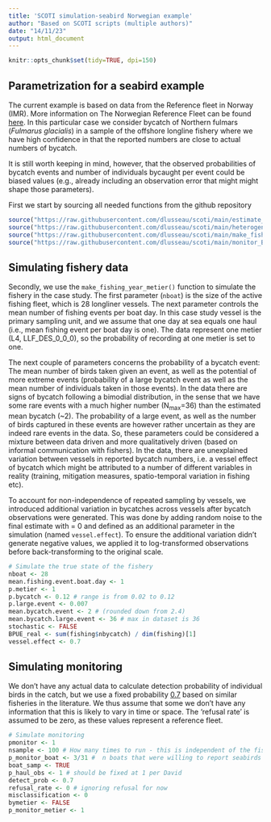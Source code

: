 ---
title: 'SCOTI simulation-seabird Norwegian example'
author: "Based on SCOTI scripts (multiple authors)"
date: "14/11/23"
output: html_document
---

```{r, echo=FALSE}
knitr::opts_chunk$set(tidy=TRUE, dpi=150)
```

## Parametrization for a seabird example

The current example is based on data from the Reference fleet in Norway (IMR). More information on The Norwegian Reference Fleet can be found [here](https://hdl.handle.net/11250/2685855). In this particular case we consider bycatch of Northern fulmars (*Fulmarus glacialis*) in a sample of the offshore longline fishery where we have high confidence in that the reported numbers are close to actual numbers of bycatch.

It is still worth keeping in mind, however, that the observed probabilities of bycatch events and number of individuals bycaught per event could be biased values (e.g., already including an observation error that might might shape those parameters).

First we start by sourcing all needed functions from the github repository

```{r,warning=FALSE,message=FALSE,echo=TRUE,results='hide',eval=FALSE}

source("https://raw.githubusercontent.com/dlusseau/scoti/main/estimate_fishing_effort_metier.R")
source("https://raw.githubusercontent.com/dlusseau/scoti/main/heterogeneity_stats_distributions.r")
source("https://raw.githubusercontent.com/dlusseau/scoti/main/make_fishing_year_metier.r")
source("https://raw.githubusercontent.com/dlusseau/scoti/main/monitor_BPUE_metier.R")
```

## Simulating fishery data

Secondly, we use the `make_fishing_year_metier()` function to simulate the fishery in the case study. The first parameter (`nboat`) is the size of the active fishing fleet, which is 28 longliner vessels. The next parameter controls the mean number of fishing events per boat day. In this case study vessel is the primary sampling unit, and we assume that one day at sea equals one haul (i.e., mean fishing event per boat day is one). The data represent one metier (L4, LLF_DES_0_0_0), so the probability of recording at one metier is set to one.

The next couple of parameters concerns the probability of a bycatch event: The mean number of birds taken given an event, as well as the potential of more extreme events (probability of a large bycatch event as well as the mean number of individuals taken in those events). In the data there are signs of bycatch following a bimodial distribution, in the sense that we have some rare events with a much higher number (N~max~=36) than the estimated mean bycatch (\~2). The probability of a large event, as well as the number of birds captured in these events are however rather uncertain as they are indeed rare events in the data. So, these parameters could be considered a mixture between data driven and more qualitatively driven (based on informal communication with fishers). In the data, there are unexplained variation between vessels in reported bycatch numbers, i.e. a vessel effect of bycatch which might be attributed to a number of different variables in reality (training, mitigation measures, spatio-temporal variation in fishing etc).

To account for non-independence of repeated sampling by vessels, we introduced additional variation in bycatches across vessels after bycatch observations were generated. This was done by adding random noise to the final estimate with \mu = 0 and \theta defined as an additional parameter in the simulation (named `vessel.effect`). To ensure the additional variation didn't generate negative values, we applied it to log-transformed observations before back-transforming to the original scale.

```{r,warning=FALSE,message=FALSE,echo=TRUE,results='hide',eval=FALSE}

# Simulate the true state of the fishery
nboat <- 28
mean.fishing.event.boat.day <- 1
p.metier <- 1
p.bycatch <- 0.12 # range is from 0.02 to 0.12
p.large.event <- 0.007
mean.bycatch.event <- 2 # (rounded down from 2.4)
mean.bycatch.large.event <- 36 # max in dataset is 36 
stochastic <- FALSE
BPUE_real <- sum(fishing$nbycatch) / dim(fishing)[1]
vessel.effect <- 0.7
```

## Simulating monitoring

We don't have any actual data to calculate detection probability of individual birds in the catch, but we use a fixed probability [0.7](https://doi.org/10.1371/journal.pone.0220797) based on similar fisheries in the literature. We thus assume that some we don't have any information that this is likely to vary in time or space. The 'refusal rate' is assumed to be zero, as these values represent a reference fleet.

```{r,warning=FALSE,message=FALSE,echo=TRUE,results='hide',eval=FALSE}
# Simulate monitoring
pmonitor <- 1
nsample <- 100 # How many times to run - this is independent of the fishery, it's just how many draws you want to do.
p_monitor_boat <- 3/31 #  n boats that were willing to report seabirds
boat_samp <- TRUE
p_haul_obs <- 1 # should be fixed at 1 per David
detect_prob <- 0.7
refusal_rate <- 0 # ignoring refusal for now
misclassification <- 0
bymetier <- FALSE
p_monitor_metier <- 1



```
